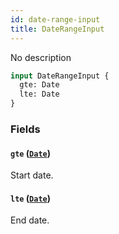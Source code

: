 ```yaml
---
id: date-range-input
title: DateRangeInput
---
```



No description

```graphql
input DateRangeInput {
  gte: Date
  lte: Date
}
```


### Fields

#### `gte` ([`Date`](../../../developer/api-reference/scalars/date))

Start date.


#### `lte` ([`Date`](../../../developer/api-reference/scalars/date))

End date.




